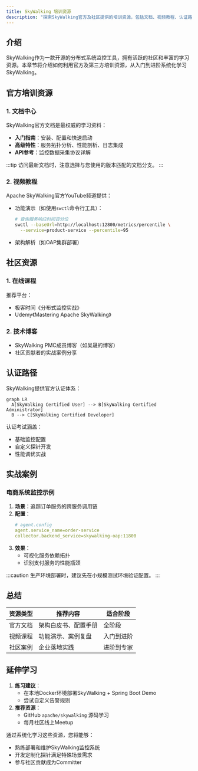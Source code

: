 ```yaml
---
title: SkyWalking 培训资源
description: "探索SkyWalking官方及社区提供的培训资源，包括文档、视频教程、认证路径和实战案例，帮助开发者系统掌握分布式系统监控技能。"
---
```


## 介绍

SkyWalking作为一款开源的分布式系统监控工具，拥有活跃的社区和丰富的学习资源。本章节将介绍如何利用官方及第三方培训资源，从入门到进阶系统化学习SkyWalking。

## 官方培训资源

### 1. 文档中心
SkyWalking官方文档是最权威的学习资料：
- **入门指南**：安装、配置和快速启动
- **高级特性**：服务拓扑分析、性能剖析、日志集成
- **API参考**：监控数据采集协议详解

:::tip
访问最新文档时，注意选择与您使用的版本匹配的文档分支。
:::

### 2. 视频教程
Apache SkyWalking官方YouTube频道提供：
- 功能演示（如使用`swctl`命令行工具）：
  ```bash
  # 查询服务响应时间百分位
  swctl --baseUrl=http://localhost:12800/metrics/percentile \
    --service=product-service --percentile=95
  ```
- 架构解析（如OAP集群部署）

## 社区资源

### 1. 在线课程
推荐平台：
- 极客时间《分布式监控实战》
- Udemy《Mastering Apache SkyWalking》

### 2. 技术博客
- SkyWalking PMC成员博客（如吴晟的博客）
- 社区贡献者的实战案例分享

## 认证路径

SkyWalking提供官方认证体系：
```mermaid
graph LR
  A[SkyWalking Certified User] --> B[SkyWalking Certified Administrator]
  B --> C[SkyWalking Certified Developer]
```

认证考试涵盖：
- 基础监控配置
- 自定义探针开发
- 性能调优实战

## 实战案例

### 电商系统监控示例
1. **场景**：追踪订单服务的跨服务调用链
2. **配置**：
   ```yaml
   # agent.config
   agent.service_name=order-service
   collector.backend_service=skywalking-oap:11800
   ```
3. **效果**：
   - 可视化服务依赖拓扑
   - 识别支付服务的性能瓶颈

:::caution
生产环境部署时，建议先在小规模测试环境验证配置。
:::

## 总结

| 资源类型       | 推荐内容                          | 适合阶段       |
|----------------|-----------------------------------|----------------|
| 官方文档       | 架构白皮书、配置手册              | 全阶段         |
| 视频课程       | 功能演示、案例复盘                | 入门到进阶     |
| 社区案例       | 企业落地实践                      | 进阶到专家     |

## 延伸学习

1. **练习建议**：
   - 在本地Docker环境部署SkyWalking + Spring Boot Demo
   - 尝试自定义告警规则
2. **推荐资源**：
   - GitHub `apache/skywalking` 源码学习
   - 每月社区线上Meetup

通过系统化学习这些资源，您将能够：
- 熟练部署和维护SkyWalking监控系统
- 开发定制化探针满足特殊场景需求
- 参与社区贡献成为Committer